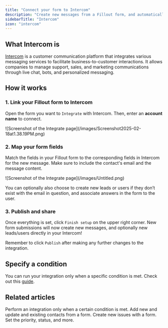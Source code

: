 ```yaml
---
title: "Connect your form to Intercom"
description: "Create new messages from a Fillout form, and automatically create or update associated contacts/leads directly in Intercom."
sidebarTitle: "Intercom"
icon: "intercom"
---
```


## What Intercom is

[Intercom](https://www.intercom.com/) is a customer communication platform that integrates various messaging services to facilitate business-to-customer interactions. It allows companies to manage support, sales, and marketing communications through live chat, bots, and personalized messaging.

## How it works

### 1. Link your Fillout form to Intercom

Open the form you want to `Integrate` with Intercom. Then, enter an **account name** to connect.

<Frame>
  ![Screenshot of the Integrate page](/images/Screenshot2025-02-18at1.38.19PM.png)
</Frame>

### 2. Map your form fields

Match the fields in your Fillout form to the corresponding fields in Intercom for the new message. Make sure to include the contact's email and the message content.

<Frame>
  ![Screenshot of the Integrate page](/images/Untitled.png)
</Frame>

You can optionally also choose to create new leads or users if they don’t exist with the email in question, and associate answers in the form to the user.

### 3. Publish and share

Once everything is set, click `Finish setup` on the upper right corner. New form submissions will now create new messages, and optionally new leads/users directly in your Intercom\!

Remember to click `Publish` after making any further changes to the integration.

## Specify a condition

You can run your integration only when a specific condition is met. Check out this [guide](/conditional-integration).

## Related articles

<CardGroup cols={3}>
  <Card title="Conditional integration logic" icon="gear-complex" iconType="regular" color="#FFC738" href="/conditional-integration">
    Perform an integration only when a certain condition is met.
  </Card>
  <Card title="Connect your form to ActiveCampaign" icon="greater-than" iconType="regular" color="#FFC738" href="/activecampaign">
    Add new and update and existing contacts from a form.
  </Card>
  <Card title="Connect your form to Linear" icon="diagram-venn" iconType="regular" color="#FFC738" href="/linear">
    Create new issues with a form. Set the priority, status, and more.
  </Card>
</CardGroup>

